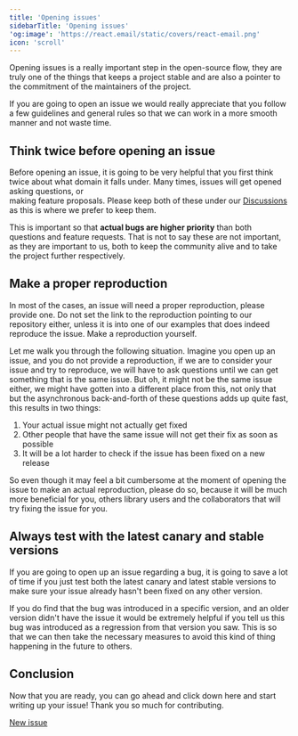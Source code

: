 ```yaml
---
title: 'Opening issues'
sidebarTitle: 'Opening issues'
'og:image': 'https://react.email/static/covers/react-email.png'
icon: 'scroll'
---
```


Opening issues is a really important step in the open-source flow, they are truly one of the 
things that keeps a project stable and are also a pointer to the commitment of the maintainers 
of the project.

If you are going to open an issue we would really appreciate that you follow a few guidelines
and general rules so that we can work in a more smooth manner and not waste time.

## Think twice before opening an issue

Before opening an issue, it is going to be very helpful that you first think twice about
what domain it falls under. Many times, issues will get opened asking questions, or  
making feature proposals. Please keep both of these under our 
[Discussions](https://github.com/resend/react-email/discussions)
as this is where we prefer to keep them.

This is important so that **actual bugs are higher priority** than both questions and feature
requests. That is not to say these are not important, as they are important to us, 
both to keep the community alive and to take the project further respectively.

## Make a proper reproduction

In most of the cases, an issue will need a proper reproduction, please provide one. 
Do not set the link to the reproduction pointing to our repository either, unless it is into
one of our examples that does indeed reproduce the issue. Make a reproduction yourself.

Let me walk you through the following situation. Imagine you open up an issue, and you do not
provide a reproduction, if we are to consider your issue and try to reproduce, we will have to
ask questions until we can get something that is the same issue. But oh, it might not be the same
issue either, we might have gotten into a different place from this, not only that but
the asynchronous back-and-forth of these questions adds up quite fast, this results in two things:

1. Your actual issue might not actually get fixed
2. Other people that have the same issue will not get their fix as soon as possible
3. It will be a lot harder to check if the issue has been fixed on a new release

So even though it may feel a bit cumbersome at the moment of opening the issue to make an
actual reproduction, please do so, because it will be much more beneficial for you, 
others library users and the collaborators that will try fixing the issue for you.

## Always test with the latest canary and stable versions

If you are going to open up an issue regarding a bug, it is going to save a lot of time
if you just test both the latest canary and latest stable versions to make sure your issue
already hasn't been fixed on any other version.

If you do find that the bug was introduced in a specific version, and an older version didn't
have the issue it would be extremely helpful if you tell us this bug was introduced as a regression
from that version you saw. This is so that we can then take the necessary measures to avoid
this kind of thing happening in the future to others.

## Conclusion

Now that you are ready, you can go ahead and click down here and start writing up your issue!
Thank you so much for contributing.

<div className="w-full flex">
  <a 
    className="mx-auto border-none transition-colors text-white rounded-md px-3 items-center flex text-small h-10 transition colors" 
    href="https://github.com/resend/react-email/issues/new?assignees=&labels=Type%3A+Bug&projects=&template=1.bug_report.yml"
    style={{ backgroundColor: '#238636' }} 
  >
    New issue
  </a>
</div>
